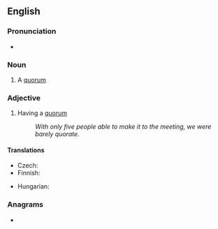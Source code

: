==English==

===Pronunciation===
* {{a|UK}} {{IPA|/ˈkwɔːɹ.ət/|lang=en}}

{{rfap|lang=en}}

===Noun===
{{en-noun}}

# A [[quorum]]

===Adjective===
{{en-adj|-}}

# Having a [[quorum]]
#: ''With only five people able to make it to the meeting, we were barely quorate.''

====Translations====
{{trans-top|having a quorum}}
* Czech: {{t|cs|usnášeníschopný}}
* Finnish: {{t+|fi|päätösvaltainen}}
{{trans-mid}}
* Hungarian: {{t+|hu|határozatképes}}
{{trans-bottom}}

===Anagrams===
* {{anagrams|en|Equator|equator}}